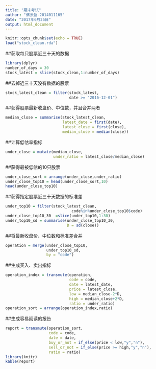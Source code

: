 ```yaml
---
title: "期末考试"
author: "骆张盈-2014011165"
date: "2017年6月25日"
output: html_document
---
```


```r
knitr::opts_chunk$set(echo = TRUE)
load("stock_clean.rda")
```

##获取每只股票近三十天的数据

```r
library(dplyr)
number_of_days = 30
stock_latest = slice(stock_clean,1:number_of_days)
```

##去掉近三十天没有数据的股票

```r
stock_latest_clean = filter(stock_latest,
                            date >= "2016-12-01")
```

##获得股票最新收盘价、中位数，并且合并两者

```r
median_close = summarise(stock_latest_clean,
                         latest_date = first(date),
                         latest_close = first(close),
                         median_close = median(close))
```

##计算低估率指标

```r
under_close = mutate(median_close,
                     under_ratio = latest_close/median_close)
```

##获得最被低估的10只股票

```r
under_close_sort = arrange(under_close,under_ratio)
under_close_top10 = head(under_close_sort,10)
head(under_close_top10)
```

##获得指定股票近三十天数据的标准差

```r
under_top10 = filter(stock_latest_clean,
                             code%in%under_close_top10$code)
under_close_top10_30  =slice(under_top10,1:30)
under_top10_sd = summarise(under_close_top10_30,
                           D = sd(close))
```

##将最新收盘价、中位数和标准差合并

```r
operation = merge(under_close_top10,
                  under_top10_sd,
                  by = "code")
```

##生成买入、卖出指标

```r
operation_index = transmute(operation,
                            code = code,
                            date = latest_date,
                            price = latest_close,
                            low = median_close-2*D,
                            high = median_close+2*D,
                            ratio = under_ratio)
operation_sort = arrange(operation_index,ratio)
```

##生成容易阅读的报告

```r
report = transmute(operation_sort,
                   code = code,
                   date = date,
                   buy_or_not = if_else(price < low,"y","n"),
                   sell_or_not = if_else(price >= high,"y","n"),
                   ratio = ratio)
library(knitr)
kable(report)
```

